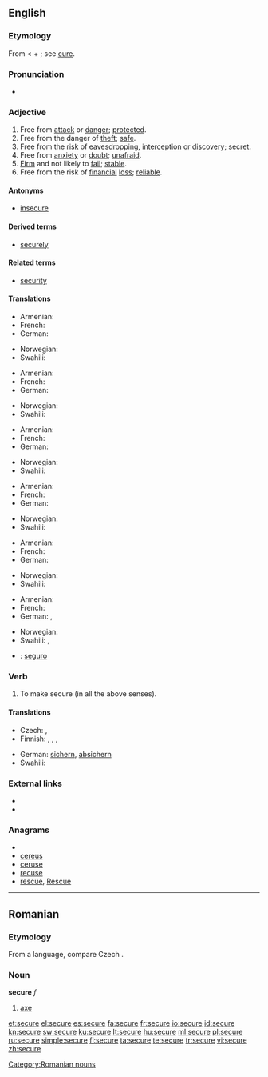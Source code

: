 {{wikipedia|dab=Secure}}
==English==

===Etymology===
From {{etyl|la}} {{term|securus||of persons, free from care, quiet, easy; in a bad sense, careless, reckless; of things, tranquil, also free from danger, safe, secure}} < {{term|se-||without}} + {{term|cura||care}}; see [[cure]].

===Pronunciation===
* {{audio|en-us-secure.ogg|Audio (US)}}

===Adjective===
{{en-adj|securer|securest|more}}

# Free from [[attack]] or [[danger]]; [[protected]].
# Free from the danger of [[theft]]; [[safe]].
# Free from the [[risk]] of [[eavesdropping]],  [[interception]] or [[discovery]]; [[secret]].
# Free from [[anxiety]] or [[doubt]]; [[unafraid]].
# [[firm|Firm]] and not likely to [[fail]]; [[stable]].
# Free from the risk of [[financial]] [[loss]]; [[reliable]].

====Antonyms====
* [[insecure]]

====Derived terms====
* [[securely]]

====Related terms====
* [[security]]

====Translations====
{{trans-top|Free from attack or danger; protected}}
* Armenian: {{t-|hy|անվտանգ|tr=anvtang}}
* French: {{t+|fr|sûr}}
* German: {{t+|de|sicher}}
{{trans-mid}}
* Norwegian: {{t+|no|sikker}}
* Swahili: {{t+|sw|salamu|xs=Swahili}}
{{trans-bottom}}

{{trans-top|Free from the danger of theft; safe}}
* Armenian: {{t+|hy|ապահով|tr=apahov}}
* French: {{t+|fr|sûr}}
* German: {{t+|de|sicher}}
{{trans-mid}}
* Norwegian: {{t+|no|sikker}}
* Swahili: {{t+|sw|salamu|xs=Swahili}}
{{trans-bottom}}

{{trans-top|Free from the risk of eavesdropping, interception or discovery; secret}}
* Armenian: {{t+|hy|ապահով|tr=apahov}}
* French: {{t+|fr|sûr}}
* German: {{t+|de|sicher}}
{{trans-mid}}
* Norwegian: {{t+|no|sikker}}
* Swahili: {{t+|sw|salamu|xs=Swahili}}
{{trans-bottom}}

{{trans-top|Free from anxiety or doubt; unafraid}}
* Armenian: {{t+|hy|ապահով|tr=apahov}}
* French: {{t+|fr|sûr}}
* German: {{t+|de|sicher}}
{{trans-mid}}
* Norwegian: {{t+|no|sikker}}
* Swahili: {{t+|sw|salamu|xs=Swahili}}
{{trans-bottom}}

{{trans-top|Firm and not likely to fail; stable}}
* Armenian: {{t+|hy|ապահով|tr=apahov}}
* French: {{t+|fr|sûr}}
* German: {{t+|de|zuverlässig}}
{{trans-mid}}
* Norwegian: {{t+|no|sikker}}
* Swahili: {{t+|sw|salamu|xs=Swahili}}
{{trans-bottom}}

{{trans-top|Free from the risk of financial loss; reliable}}
* Armenian: {{t+|hy|ապահով|tr=apahov}}
* French: {{t+|fr|sûr}}
* German: {{t+|de|sicher}}, {{t+|de|zuverlässig}}
{{trans-mid}}
* Norwegian: {{t+|no|sikker}}
* Swahili: {{t+|sw|salamu|xs=Swahili}},  {{t+|sw|salamu|xs=Swahili}}
{{trans-bottom}}

{{checktrans-top}}
* {{ttbc|Spanish}}: [[seguro]]
{{trans-bottom}}

===Verb===
{{en-verb|secur|ing}}

# To make secure (in all the above senses).

====Translations====
{{trans-top|To make secure}}
* Czech: {{t-|cs|jistit}}, {{t-|cs|zajistit}}
* Finnish: {{t-|fi|turvata}}, {{t-|fi|suojata}}, {{t+|fi|varmistaa}}, {{t+|fi|kiinnittää}}
{{trans-mid}}
* German: [[sichern]], [[absichern]]
* Swahili: {{t+|sw|usalamu|xs=Swahili}}
{{trans-bottom}}

===External links===
* {{R:Webster 1913}}
* {{R:Century 1911}}

===Anagrams===
* {{alphagram|ceersu}}
* [[cereus#English|cereus]]
* [[ceruse#English|ceruse]]
* [[recuse#English|recuse]]
* [[rescue#English|rescue]], [[Rescue#English|Rescue]]

----

==Romanian==

===Etymology===
From a {{etyl|sla|ro}} language, compare Czech {{term|sekera|lang=cs}}.

===Noun===
'''secure'''  ''f''

# [[axe]]

[[Category:Romanian nouns]]

[[et:secure]]
[[el:secure]]
[[es:secure]]
[[fa:secure]]
[[fr:secure]]
[[io:secure]]
[[id:secure]]
[[kn:secure]]
[[sw:secure]]
[[ku:secure]]
[[lt:secure]]
[[hu:secure]]
[[ml:secure]]
[[pl:secure]]
[[ru:secure]]
[[simple:secure]]
[[fi:secure]]
[[ta:secure]]
[[te:secure]]
[[tr:secure]]
[[vi:secure]]
[[zh:secure]]